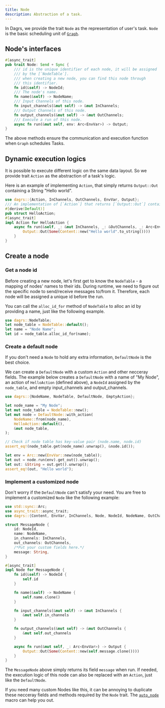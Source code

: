 ```yaml
---
title: Node
description: Abstraction of a task.
---
```


In Dagrs, we provide the trait `Node` as the representation of 
user's task. `Node` is the basic scheduling unit of [`Graph`](./graph).

## Node's interfaces
```rust showLineNumbers 
#[async_trait]
pub trait Node: Send + Sync {
    /// id is the unique identifier of each node, it will be assigned 
    /// by the [`NodeTable`].
    /// when creating a new node, you can find this node through 
    /// this identifier.
    fn id(&self) -> NodeId;
    /// The node's name.
    fn name(&self) -> NodeName;
    /// Input Channels of this node.
    fn input_channels(&mut self) -> &mut InChannels;
    /// Output Channels of this node.
    fn output_channels(&mut self) -> &mut OutChannels;
    /// Execute a run of this node.
    async fn run(&mut self, env: Arc<EnvVar>) -> Output;
}
```

The above methods ensure the communication and execution function when `Graph` schedules Tasks.

## Dynamic execution logics 
It is possible to execute different logic on the same data layout. So we provide trait 
`Action` as the abstraction of a task's logic.

Here is an example of implementing `Action`, that simply returns `Output::Out` containing a String "Hello world".

```rust showLineNumbers 
use dagrs::{Action, InChannels, OutChannels, EnvVar, Output};
/// An implementation of [`Action`] that returns [`Output::Out`] containing a String "Hello world".
#[derive(Default)]
pub struct HelloAction;
#[async_trait]
impl Action for HelloAction {
    async fn run(&self, _: &mut InChannels, _: &OutChannels, _: Arc<EnvVar>) -> Output {
        Output::Out(Some(Content::new("Hello world".to_string())))
    }
}
```

## Create a node

### Get a node id
Before creating a new node, let's first get to know the `NodeTable` - a mapping of nodes' names to their ids.
During runtime, we need to figure out the specific node to send/receive messages to/from it. Therefore, each node will be assigned 
a unique id before the run.

You can call the `alloc_id_for` method of `NodeTable` to alloc an id by providing a name, just like the following example.

```rust showLineNumbers {4}
use dagrs::NodeTable;
let node_table = NodeTable::default();
let name = "Node Name";
let id = node_table.alloc_id_for(name);
```


### Create a default node

If you don't need a `Node` to hold any extra information, `DefaultNode` is the best choice.

We can create a `DefaultNode` with a 
custom `Action` and other necceray fields. The example below creates a `DefaultNode` with a name of
"My Node", an action of `HelloAction` (defined above), a `NodeId` assigned by the `node_table`, and empty
input_channels and output_channels.

```rust showLineNumbers 
use dagrs::{NodeName, NodeTable, DefaultNode, EmptyAction};

let node_name = "My Node";
let mut node_table = NodeTable::new();
let mut node = DefaultNode::with_action(
    NodeName::from(node_name),
    HelloAction::default(),
    &mut node_table,
);

// Check if node table has key-value pair (node.name, node.id)
assert_eq!(node_table.get(node_name).unwrap(), &node.id());

let env = Arc::new(EnvVar::new(node_table));
let out = node.run(env).get_out().unwrap();
let out: &String = out.get().unwrap();
assert_eq!(out, "Hello world");
```

### Implement a customized node

Don't worry if the `DefaultNode` can't satisfy your need.
You are free to implement a customized `Node` like the following example:

```rust showLineNumbers 
use std::sync::Arc;
use async_trait::async_trait;
use dagrs::{Content, EnvVar, InChannels, Node, NodeId, NodeName, OutChannels, Output};

struct MessageNode {
    id: NodeId,
    name: NodeName,
    in_channels: InChannels,
    out_channels: OutChannels,
    /*Put your custom fields here.*/
    message: String,
}

#[async_trait]
impl Node for MessageNode {
    fn id(&self) -> NodeId {
        self.id
    }

    fn name(&self) -> NodeName {
        self.name.clone()
    }

    fn input_channels(&mut self) -> &mut InChannels {
        &mut self.in_channels
    }

    fn output_channels(&mut self) -> &mut OutChannels {
        &mut self.out_channels
    }

    async fn run(&mut self, _: Arc<EnvVar>) -> Output {
        Output::Out(Some(Content::new(self.message.clone())))
    }
}
```

The `MessageNode` above simply returns its field `message` when run. If needed,
the execution logic of this node can also be replaced with an `Action`, just like the 
`DefaultNode`.

If you need many custom Nodes like this, it can be annoying to duplicate these necceray fields
and methods required by the `Node` trait. The [`auto_node`](./parser#auto-implementation-of-a-node) macro can help you out.
